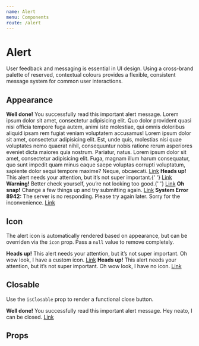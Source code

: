 ```yaml
---
name: Alert
menu: Components
route: /alert
---
```



# Alert

User feedback and messaging is essential in UI design. Using a cross-brand palette of reserved, contextual colours provides a flexible, consistent message system for common user interactions.

## Appearance

<Playground>
	<Alert appearance="success">
		<strong>Well done!</strong> You successfully read this important alert message. Lorem ipsum
		dolor sit amet, consectetur adipisicing elit. Quo dolor provident quasi nisi officia tempore
		fuga autem, animi iste molestiae, qui omnis doloribus aliquid ipsam rem fugiat veniam voluptatem
		accusamus! Lorem ipsum dolor sit amet, consectetur adipisicing elit. Est, unde quis, molestias
		nisi quae voluptates nemo quaerat nihil, consequuntur nobis ratione rerum asperiores eveniet
		dicta maiores quia nostrum. Pariatur, natus. Lorem ipsum dolor sit amet, consectetur adipisicing
		elit. Fuga, magnam illum harum consequatur, quo sunt impedit quam minus eaque saepe voluptas
		corrupti voluptatum, sapiente dolor sequi tempore maxime? Neque, obcaecati. <a href="#">Link</a>
	</Alert>
	<Alert>
		<strong>Heads up!</strong> This alert needs your attention, but it’s not super important.{' '}
		<a href="#">Link</a>
	</Alert>
	<Alert appearance="warning">
		<strong>Warning!</strong> Better check yourself, you’re not looking too good.{' '}
		<a href="#">Link</a>
	</Alert>
	<Alert appearance="danger">
		<strong>Oh snap!</strong> Change a few things up and try submitting again. <a href="#">Link</a>
	</Alert>
	<Alert appearance="system">
		<strong>System Error 8942:</strong> The server is no responding. Please try again later. Sorry
		for the inconvenience. <a href="#">Link</a>
	</Alert>
</Playground>

## Icon

The alert icon is automatically rendered based on appearance, but can be overriden via the `icon` prop. Pass a `null` value to remove completely.

<Playground>
	<Alert appearance="information" icon={HelpIcon}>
		<strong>Heads up!</strong> This alert needs your attention, but it’s not super important. Oh wow
		look, I have a custom icon. <a href="#">Link</a>
	</Alert>
	<Alert appearance="information" icon={null}>
		<strong>Heads up!</strong> This alert needs your attention, but it’s not super important. Oh wow
		look, I have no icon. <a href="#">Link</a>
	</Alert>
</Playground>

## Closable

Use the `isClosable` prop to render a functional close button.

<Playground>
	<Alert appearance="success" isClosable>
		<strong>Well done!</strong> You successfully read this important alert message. Hey neato, I can
		be closed. <a href="#">Link</a>
	</Alert>
</Playground>

## Props

<PropsTable of={Alert} />
